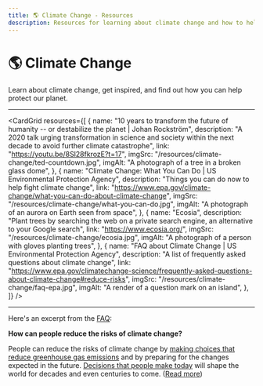 ```yaml
---
title: 🌎 Climate Change - Resources
description: Resources for learning about climate change and how to help protect our planet.
---
```



# 🌎 Climate Change

Learn about climate change, get inspired, and find out how you can help protect our planet.

---

<CardGrid
  resources={[
    {
      name: "10 years to transform the future of humanity -- or destabilize the planet | Johan Rockström",
      description:
        "A 2020 talk urging transformation in science and society within the next decade to avoid further climate catastrophe",
      link: "https://youtu.be/8Sl28fkrozE?t=17",
      imgSrc: "/resources/climate-change/ted-countdown.jpg",
      imgAlt: "A photograph of a tree in a broken glass dome",
    },
    {
      name: "Climate Change: What You Can Do | US Environmental Protection Agency",
      description: "Things you can do now to help fight climate change",
      link: "https://www.epa.gov/climate-change/what-you-can-do-about-climate-change",
      imgSrc: "/resources/climate-change/what-you-can-do.jpg",
      imgAlt: "A photograph of an aurora on Earth seen from space",
    },
    {
      name: "Ecosia",
      description:
        "Plant trees by searching the web on a private search engine, an alternative to your Google search",
      link: "https://www.ecosia.org/",
      imgSrc: "/resources/climate-change/ecosia.jpg",
      imgAlt: "A photograph of a person with gloves planting trees",
    },
    {
      name: "FAQ about Climate Change | US Environmental Protection Agency",
      description: "A list of frequently asked questions about climate change",
      link: "https://www.epa.gov/climatechange-science/frequently-asked-questions-about-climate-change#reduce-risks",
      imgSrc: "/resources/climate-change/faq-epa.jpg",
      imgAlt: "A render of a question mark on an island",
    },
  ]}
/>

---

Here's an excerpt from the [FAQ](https://www.epa.gov/climatechange-science/frequently-asked-questions-about-climate-change#reduce-risks):

**How can people reduce the risks of climate change?**

People can reduce the risks of climate change by [making choices that reduce greenhouse gas emissions](https://www.epa.gov/climate-change/what-you-can-do-about-climate-change) and by preparing for the changes expected in the future. [Decisions that people make today](https://youtu.be/8Sl28fkrozE?t=17) will shape the world for decades and even centuries to come. ([Read more](https://www.epa.gov/climatechange-science/frequently-asked-questions-about-climate-change#reduce-risks:~:text=Solutions-,How%20can%20people%20reduce%20the%20risks%20of%20climate%20change%3F,-People%20can%20reduce))
